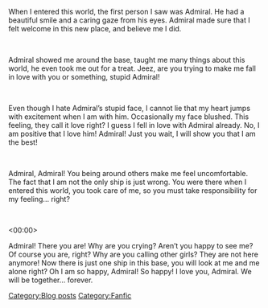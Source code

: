 <p class="MsoNormal"><Morning></p>

<p class="MsoNormal">When I entered this world, the first person I saw was Admiral. He had a beautiful smile and a caring gaze from his eyes. Admiral made sure that I felt welcome in this new place, and believe me I did.</p>

<p class="MsoNormal">  </p>

<p class="MsoNormal"><Afternoon></p>

<p class="MsoNormal">Admiral showed me around the base, taught me many things about this world, he even took me out for a treat. Jeez, are you trying to make me fall in love with you or something, stupid Admiral!</p>

<p class="MsoNormal">  </p>

<p class="MsoNormal"><Evening></p>

<p class="MsoNormal">Even though I hate Admiral’s stupid face, I cannot lie that my heart jumps with excitement when I am with him. Occasionally my face blushed. This feeling, they call it love right? I guess I fell in love with Admiral already. No, I am positive that I love him! Admiral! Just you wait, I will show you that I am the best!</p>

<p class="MsoNormal">  </p>

<p class="MsoNormal"><Night></p>

<p class="MsoNormal">Admiral, Admiral! You being around others make me feel uncomfortable. The fact that I am not the only ship is just wrong. You were there when I entered this world, you took care of me, so you must take responsibility for my feeling... right?</p>

<p class="MsoNormal">  </p>

<p class="MsoNormal"><00:00></p>

<p class="MsoNormal">Admiral! There you are! Why are you crying? Aren’t you happy to see me? Of course you are, right? Why are you calling other girls? They are not here anymore! Now there is just one ship in this base, you will look at me and me alone right? Oh I am so happy, Admiral! So happy! I love you, Admiral. We will be together… forever.</p>
[[Category:Blog posts]]
[[Category:Fanfic]]